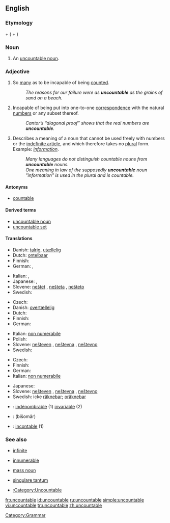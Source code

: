==English==

===Etymology===
{{term|un-}} + {{term|countable}} ({{term|count}} + {{term|-able}})

===Noun===
{{en-noun}}

#{{linguistics}} An [[uncountable noun]].

===Adjective===
{{en-adj|-}}

# So [[many]] as to be incapable of being [[count]]ed.
#: ''The reasons for our failure were as '''uncountable''' as the grains of sand on a beach.''
# {{math}} Incapable of being put into one-to-one [[correspondence]] with the natural [[number]]s or any subset thereof.
#: ''Cantor’s “diagonal proof” shows that the real numbers are '''uncountable'''.''
# {{grammar|of a noun}} Describes a meaning of a noun that cannot be used freely with numbers or the [[indefinite article]], and which therefore takes no [[plural]] form.  Example: ''[[information]]''.
#: ''Many languages do not distinguish countable nouns from '''uncountable''' nouns.''
#: ''One meaning in law of the supposedly '''uncountable''' noun "information" is used in the plural and is countable.''

====Antonyms====
* [[countable]]

====Derived terms====
* [[uncountable noun]]
* [[uncountable set]]

====Translations====
{{trans-top|too many to be counted}}
* Danish: [[talrig]], [[utællelig]]
* Dutch: [[ontelbaar]]
* Finnish: {{t-|fi|lukematon}}
* German: {{t-|de|unzählig}}, {{t-|de|zahllos}}
{{trans-mid}}
* Italian: {{t+|it|innumerevole}}, {{t+|it|incalcolabile}}
* Japanese: {{t|ja|無数の|tr=musū-no|sc=Jpan}}, {{t|ja|数えきれないほどの|tr=kazoe kirenai hodo no|sc=Jpan}}
* Slovene: [[neštet]] {{m}}, [[nešteta]] {{f}}, [[nešteto]] {{n}}
* Swedish: {{t+|sv|oräknelig}}
{{trans-bottom}}

{{trans-top|mathematics: incapable of being enumerated by natural numbers}}
* Czech: {{t-|cs|nespočetný|m}}
* Danish: [[overtællelig]]
* Dutch: {{t|nl|overaftelbaar}}
* Finnish: {{t+|fi|ylinumeroituva}}
* German: {{t|de|überabzählbar}}
{{trans-mid}}
* Italian: [[non numerabile]]
* Polish: {{t|pl|nieprzeliczalny}}
* Slovene: [[nešteven]] {{m}}, [[neštevna]] {{f}}, [[neštevno]] {{n}}
* Swedish: {{t+|sv|ouppräknelig}}
{{trans-bottom}}

{{trans-top|linguistics: about a noun which cannot be counted}}
* Czech: {{t-|cs|nepočitatelný|m}}
* Finnish: {{t-|fi|luvuton}}
* German: {{t+|de|unzählbar}}
* Italian: [[non numerabile]]
{{trans-mid}}
* Japanese: {{t-|ja|不可算|tr=fukasan|sc=Jpan}}
* Slovene: [[nešteven]] {{m}}, [[neštevna]] {{f}}, [[neštevno]] {{n}}
* Swedish: icke [[räknebar]]; [[oräknebar]]
{{trans-bottom}}

{{checktrans-top}}
* {{ttbc|French}}: [[indénombrable]] (1) [[invariable]] (2)
* {{ttbc|Persian}}: {{fa-Arab|[[بی‌شمار]]}} (bišomâr)
* {{ttbc|Spanish}}: [[incontable]] (1)
{{trans-bottom}}

===See also===
* {{mathematics}} [[infinite]]
* {{mathematics}} [[innumerable]]
* {{linguistics}} [[mass noun]]
* {{linguistics}} [[singulare tantum]]
* [[:Category:Uncountable]]

[[Category:Grammar]]

[[fr:uncountable]]
[[id:uncountable]]
[[ru:uncountable]]
[[simple:uncountable]]
[[vi:uncountable]]
[[tr:uncountable]]
[[zh:uncountable]]